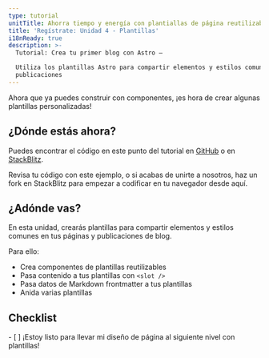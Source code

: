 ```yaml
---
type: tutorial
unitTitle: Ahorra tiempo y energía con plantiallas de página reutilizables
title: 'Regístrate: Unidad 4 - Plantillas'
i18nReady: true
description: >-
  Tutorial: Crea tu primer blog con Astro —

  Utiliza los plantillas Astro para compartir elementos y estilos comunes en tus páginas y
  publicaciones
---
```



Ahora que ya puedes construir con componentes, ¡es hora de crear algunas plantillas personalizadas!

## ¿Dónde estás ahora?

Puedes encontrar el código en este punto del tutorial en [GitHub](https://github.com/withastro/blog-tutorial-demo/tree/unit-4/start) o en
[StackBlitz](https://stackblitz.com/github/withastro/blog-tutorial-demo/tree/unit-4/start?file=src/pages/index.astro).

Revisa tu código con este ejemplo, o si acabas de unirte a nosotros, haz un fork en StackBlitz para empezar a codificar en tu navegador desde aquí.

## ¿Adónde vas?

En esta unidad, crearás plantillas para compartir elementos y estilos comunes en tus páginas y publicaciones de blog.

Para ello:

- Crea componentes de plantillas reutilizables
- Pasa contenido a tus plantillas con `<slot />`
- Pasa datos de Markdown frontmatter a tus plantillas
- Anida varias plantillas



<Box icon="check-list">

## Checklist

<Checklist>
- [ ] ¡Estoy listo para llevar mi diseño de página al siguiente nivel con plantillas!
</Checklist>
</Box>
